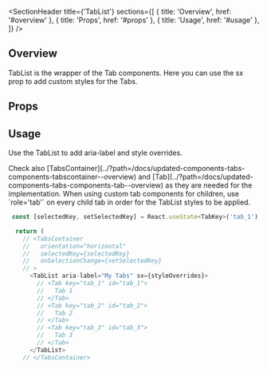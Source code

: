 
<Meta title="Updated Components/Tabs/Components/TabList" />

<SectionHeader
  title={'TabList'}
  sections={[
    { title: 'Overview', href: '#overview' },
    { title: 'Props', href: '#props' },
    { title: 'Usage', href: '#usage' },
  ]}
/>

## Overview

TabList is the wrapper of the Tab components. Here you can use the sx prop to add custom styles for the Tabs.

## Props

<ArgTypes of={TabList} />

## Usage

Use the TabList to add aria-label and style overrides.

<Tip>
  Check also
  [TabsContainer](../?path=/docs/updated-components-tabs-components-tabscontainer--overview) and
  [Tab](../?path=/docs/updated-components-tabs-components-tab--overview) as they are needed for the
  implementation.
</Tip>

<Tip>
  When using custom tab components for children, use `role='tab'` on every child tab in order for
  the TabList styles to be applied.
</Tip>

```js
 const [selectedKey, setSelectedKey] = React.useState<TabKey>('tab_1');

  return (
    // <TabsContainer
    //   orientation="horizontal"
    //   selectedKey={selectedKey}
    //   onSelectionChange={setSelectedKey}
    // >
      <TabList aria-label="My Tabs" sx={styleOverrides}>
        // <Tab key="tab_1" id="tab_1">
        //   Tab 1
        // </Tab>
        // <Tab key="tab_2" id="tab_2">
        //   Tab 2
        // </Tab>
        // <Tab key="tab_3" id="tab_3">
        //   Tab 3
        // </Tab>
      </TabList>
    // </TabsContainer>

```
